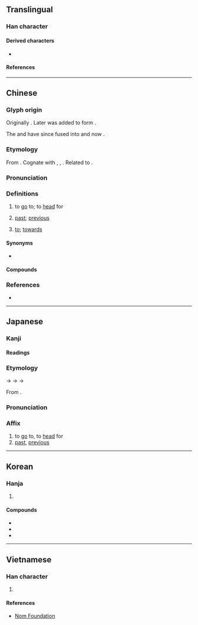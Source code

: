 {{also|徃|住}}
{{character info}}
==Translingual==
{{stroke order|strokes=8}}

===Han character===
{{Han char|rn=60|rad=彳|as=05|sn=8|four=20214|canj=HOYG|ids=⿰彳主}}

====Derived characters====
* {{l|mul|[[𠉫]], [[𠗤]], [[𢛛]], [[𣶂]], [[暀]], [[𥆜]], [[𫃮]], [[𬻯]], [[𭈕]], [[𥯂]], [[𮤵]], [[𤷮]]}}

====References====
{{Han ref|kx=0365.320|dkj=10073|dj=0685.230|hdz=20817.060|uh=5F80}}

----

==Chinese==
{{zh-forms|alt=徃,𢓸,㞷,𢔎,迬,𨓹,徍,𧗧}}

===Glyph origin===
{{Han etym}}
Originally {{Han compound|止|王|c1=s|c2=p|t1=foot|ls=psc|nocap=y}}. Later {{zh-l|*彳}} was added to form {{Han compound|彳|止|王|c1=s|c2=s|c3=p|t1=walk|t2=foot|ls=psc|nocap=y}}.

The {{zh-l|*止}} and {{zh-l|*王}} have since fused into {{zh-l|*㞷}} and now {{zh-l|*主}}.

===Etymology===
From {{inh|zh|sit-pro|*s-wa-ŋ||to go; to come}}. Cognate with {{cog|my|ဝင်||to come in; to enter}}, {{cog|bo|འོང||to come}}, {{m|bo|ཡོང||to come}}. Related to {{och-l|于|to go}}.

===Pronunciation===
{{zh-pron
|m=wǎng,wàng,1n=Standard Chinese and Beijing dialect,2n=Beijing dialect
|ma=Zh-wǎng.ogg
|m_note=wàng - used as a preposition, not used in compounds. Also written as {{l|zh|望}}
|m-s=wang3
|dg=вон1
|c=wong5
|c-t=
|g=uong3
|h=pfs=vông;gd=vong1
|j=von2
|mb=uǎng
|md=uōng
|mn=óng/tw,xm,zz:éng
|mn_note=óng - literary; éng - vernacular
|mn-t=uang2
|w=2uaan
|x=uan3
|mc=y
|oc=y
|cat=v,prep
}}

===Definitions===
{{zh-hanzi}}

# to [[go]] to; to [[head]] for
#: {{zh-x|往返|to travel to and from}}
# [[past]]; [[previous]]
#: {{zh-x|往事|past events}}
#: {{zh-x|往昔|in the past}}
# [[to]]; [[towards]]
#: {{zh-x|^上海 飛 往 ^北京 的 航班|a flight from Shanghai to Beijing}}
#: {{zh-x|我 往 右 拐 的。|I turned right.}}
#: {{zh-x|不要 往 河 裡 扔 石頭。|Don't throw rocks '''into''' the river.}}
#: {{zh-x|他們 往 小 鎮 方向 去 了。|They made their way '''toward''' the town.}}

====Synonyms====
* {{zh-l|向}}

====Compounds====
{{zh-der|一來一往|一如既往|一往情深|一往無前|一往直前|不咎既往|不溯既往|不相來往|不相往來|交往|人來人往|人來客往|今來古往|令人神往|以往|以往鑒來|你來我往|來來往往|來往|倏來忽往|前塵往事|前往|勇往直前|南來北往|古往今來|向往|否往泰來|嚮往|夙心往志|夢往神遊|大來大往|寒來暑往|小往大來|已往|彰往察來|往事|往來|往來如織|往例|往初|往前|往古|往古來今|往哲|往常|往常間|往年|往往|往後|往復|往日|往昔|往時|往生|往生論|往者|往返|往還|徒勞往返|心嚮往之|心往神馳|心馳神往|悠然神往|意往神馳|拔來報往|數往知來|斷絕往來|既往不咎|日往月來|日浹往來|明來暗往|暑來寒往|暑往寒來|有來有往|泰來否往|無往不利|熙來攘往|獨來獨往|獨往|獨往獨來|發往|直來直往|知來藏往|知往鑒今|神往|禮尚往來|禮節往來|繼往開來|英姿邁往|英特邁往|虛往實歸|親往|觀往知來|躬往|迎來送往|送往事居|送往迎來|通往|過往|過此以往|邁往|鑑往知來|鑒往知來|長此以往|飛往}}

===References===
* {{R:yue:Hanzi}}

{{zh-cat|Beginning}}

----

==Japanese==

===Kanji===
{{ja-kanji|grade=5|rs=彳05}}

====Readings====
{{ja-readings
|goon=おう<わう
|kanon=おう<わう
|kun=い-く, いにしえ-, さき-に, ゆ-く
}}

===Etymology===
{{ja-kanjitab|おう|yomi=on}}

{{IPAfont|*/waŋ/}} → {{IPAchar|/wau/}} → {{IPAchar|/ɔː/}} → {{IPAchar|/oː/}}

From {{der|ja|ltc|sort=おう|-}} {{ltc-l|往}}.

===Pronunciation===
{{ja-pron|おう}}

===Affix===
{{ja-pos|affix|おう|hhira=わう}}

# to [[go]] to, to [[head]] for
# [[past]], [[previous]]

----

==Korean==

===Hanja===
{{ko-hanja|가다|갈|왕}}

# {{hanja form of|왕|to [[go]] to}}

====Compounds====
* {{ko-l|왕래|[[traffic]], coming and going|往來}}
* {{ko-l|왕년|[[former]], [[once]]|往年}}
* {{ko-l|왕복|a [[round trip]], [[going]] [[back and forth]]|往復}}

----

==Vietnamese==

===Han character===
{{vi-readings|rs=彳05|reading=vãng, vạng, vảng, vởn, váng, vãn}}

# {{rfdef|vi|sort=彳05}}

====References====
* [http://nomfoundation.org/common/nom_details.php?codepoint=5F80 Nom Foundation]